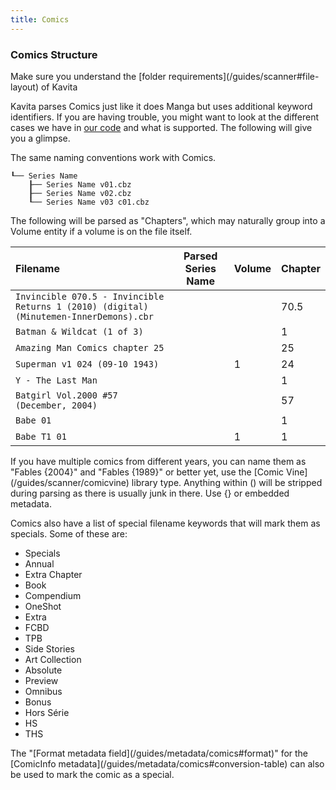 ```yaml
---
title: Comics
---
```



### Comics Structure
<Callout type="info">
	 Make sure you understand the [folder requirements](/guides/scanner#file-layout) of Kavita
</Callout>

Kavita parses Comics just like it does Manga but uses additional keyword identifiers. If you are having trouble, you might want to look at the different cases we have in [our code](https://github.com/Kareadita/Kavita/blob/develop/API.Tests/Parser/ComicParserTests.cs) and what is supported. The following will give you a glimpse.

The same naming conventions work with Comics.
```
┖── Series Name
    ┠── Series Name v01.cbz
    ┠── Series Name v02.cbz
    ┖── Series Name v03 c01.cbz
```



The following will be parsed as "Chapters", which may naturally group into a Volume entity if a volume is on the file itself.

| Filename                                                                               | Parsed Series Name | Volume | Chapter |
|:---------------------------------------------------------------------------------------|:------------------:|:-------|:--------|
| `Invincible 070.5 - Invincible Returns 1 (2010) (digital) (Minutemen-InnerDemons).cbr` |                    |        | 70.5    |
| `Batman & Wildcat (1 of 3)`                                                            |                    |        | 1       |
| `Amazing Man Comics chapter 25`                                                        |                    |        | 25      |
| `Superman v1 024 (09-10 1943)`                                                         |                    | 1      | 24      |
| `Y - The Last Man `                                                                    |                    |        | 1       |
| `Batgirl Vol.2000 #57 (December, 2004)`                                                |                    |        | 57      |
| `Babe 01`                                                                              |                    |        | 1       |
| `Babe T1 01`                                                                           |                    |    1    | 1       |

<Callout type="info">
	 If you have multiple comics from different years, you can name them as "Fables {2004}" and "Fables {1989}" or better yet, use the [Comic Vine](/guides/scanner/comicvine) library type.
     Anything within () will be stripped during parsing as there is usually junk in there. Use {} or embedded metadata. 
</Callout>

Comics also have a list of special filename keywords that will mark them as specials. Some of these are:
* Specials
* Annual
* Extra Chapter
* Book
* Compendium
* OneShot
* Extra
* FCBD
* TPB
* Side Stories
* Art Collection
* Absolute 
* Preview
* Omnibus
* Bonus
* Hors Série
* HS
* THS

<Callout type="info">
	 The "[Format metadata field](/guides/metadata/comics#format)" for the [ComicInfo metadata](/guides/metadata/comics#conversion-table) can also be used to mark the comic as a special.
</Callout>